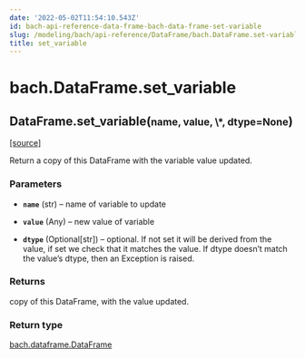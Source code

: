 ```yaml
---
date: '2022-05-02T11:54:10.543Z'
id: bach-api-reference-data-frame-bach-data-frame-set-variable
slug: /modeling/bach/api-reference/DataFrame/bach.DataFrame.set-variable/
title: set_variable
---
```


# bach.DataFrame.set_variable

<div class="method">

<h2 class="signature-method"><span class="additional-name">DataFrame.</span><span class="name">set_variable(</span><small class="parameter-list"><span class="parameter" id="name">name</span>, <span class="parameter" id="value">value</span>, <span class="parameter" id="*">\*</span>, <span class="parameter" id="dtype">dtype=None</span></small>)</h2>


&#8203;<span class="view-source">[[source]](https://github.com/objectiv/objectiv-analytics/blob/main/bach/bach/dataframe.py)</span>

<div class="content">

Return a copy of this DataFrame with the variable value updated.


### Parameters

* **`name`** (str) – name of variable to update

* **`value`** (Any) – new value of variable

* **`dtype`** (Optional[str]) – optional. If not set it will be derived from the value, if set we check that it
matches the value. If dtype doesn’t match the value’s dtype, then an Exception is raised.



### Returns

copy of this DataFrame, with the value updated.



### Return type

[bach.dataframe.DataFrame](/docs/modeling/bach/api-reference/DataFrame/bach.DataFrame/#bach.DataFrame)



</div>

</div>
